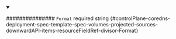 
<details className="config-field" data-expandable="false" open>
<summary>

############### `Format` <span className="config-field-required" data-required="false">required</span> <span className="config-field-type">string</span> <span className="config-field-default"></span> <span className="config-field-enum"></span> {#controlPlane-coredns-deployment-spec-template-spec-volumes-projected-sources-downwardAPI-items-resourceFieldRef-divisor-Format}



</summary>



</details>
